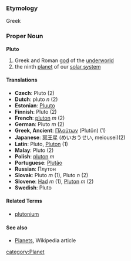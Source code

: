 ===Etymology===
Greek
=== Proper Noun ===
'''Pluto'''
# Greek and Roman [[god]] of the [[underworld]]
# the ninth [[planet]] of our [[solar system]]

==== Translations ====
*'''Czech''': Pluto (2)
*'''Dutch''': pluto ''n'' (2)
*'''Estonian''': [[Pluuto]]
*'''Finnish''': Pluto (2)
*'''French''': [[pluton]] ''m'' (2)
*'''German''': Pluto ''m'' (2)
*'''Greek, Ancient''': [[Πλούτων]] (Plutōn) (1)
*'''Japanese''': [[冥王星]] (めいおうせい, meiousei)(2)
*'''Latin''': Pluto, [[Pluton]] (1)
*'''Malay''': Pluto (2)
*'''Polish''': [[pluton]] ''m''
*'''Portuguese''': [[Plutão]]
*'''Russian''': Плутон
*'''Slovak''': Pluto ''m'' (1), Pluto ''n'' (2)
*'''Slovene''': [[Had]] ''m'' (1), [[Pluton]] ''m'' (2)
*'''Swedish''': Pluto

====Related Terms====
*[[plutonium]]

==== See also ====
*[[w:Planets|Planets]], Wikipedia article
[[category:Planet]]